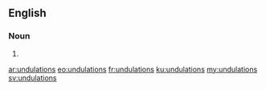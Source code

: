 ==English==

===Noun===
{{head|en|plural}}

# {{plural of|undulation|lang=en}}

[[ar:undulations]]
[[eo:undulations]]
[[fr:undulations]]
[[ku:undulations]]
[[my:undulations]]
[[sv:undulations]]